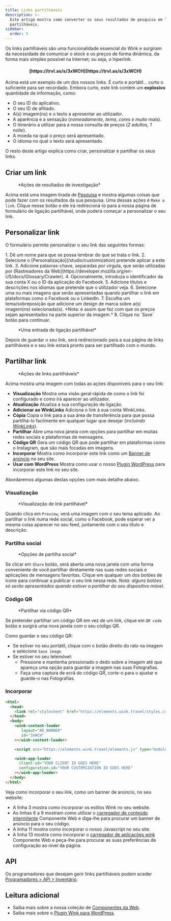 ```yaml
---
title: Links partilháveis
description: >-
  Este artigo mostra como converter os seus resultados de pesquisa em links
  partilháveis.
sidebar:
  order: 5
---
```


Os links partilháveis são uma funcionalidade essencial do Wink e surgiram da necessidade de comunicar o stock e os preços de forma dinâmica, da forma mais simples possível na Internet; ou seja, o hiperlink.

<h4 align="center">[https://trvl.as/s/3xWCH](https://trvl.as/s/3xWCH)</h4>


Acima está um exemplo de um dos nossos links. É curto e portátil... curto o suficiente para ser recordado. Embora curto, este link contém um **explosivo** quantidade de informação, como:

* O seu ID do aplicativo.
* O seu ID de afiliado.
* A(s) imagem(ns) e o texto a apresentar ao utilizador.
* A aparência e a sensação (*nomeadamente, tema, cores e muito mais*).
* O itinerário a utilizar para a nossa consulta de preços (*2 adultos, 1 noite*).
* A moeda na qual o preço será apresentado.
* O idioma no qual o texto será apresentado.

O resto deste artigo explica como criar, personalizar e partilhar os seus links.

## Criar um link

<figure>
  <CloudinaryImage width="350" height="238" resize="scale" quality="best" alt="Ações" src="academy/inventory-actions" errorImage="noimage_opaque_nyrtl0.png" />

  <figcaption>*Ações de resultados de investigação*</figcaption>
</figure>


Acima está uma imagem tirada de [Pesquisa](/studio/search) e mostra algumas coisas que pode fazer com os resultados da sua pesquisa. Uma dessas ações é `Make a link`.
Clique nesse botão e ele irá redirecioná-lo para a nossa página de formulário de ligação partilhável, onde poderá começar a personalizar o seu link.

## Personalizar link

O formulário permite personalizar o seu link das seguintes formas:

<Steps>
  1. Dê um nome para que se possa lembrar do que se trata o link.
  2. Selecione o [Personalização](/studio/customization) pretende aplicar a este link.
  3. Adicione palavras-chave, separadas por vírgula, que serão utilizadas por [Rastreadores da Web](https://developer.mozilla.org/en-US/docs/Glossary/Crawler).
  4. Opcionalmente, introduza o identificador da sua conta X ou o ID da aplicação do Facebook.
  5. Adicione títulos e descrições nos idiomas que pretende que o utilizador veja.
  6. Selecione uma ou mais imagens que serão apresentadas quando partilhar o link em plataformas como o Facebook ou o LinkedIn.
  7. Escolha um tema/sobreposição que adicione um design de marca sobre a(s) imagem(ns) selecionada(s). *Nota: é assim que faz com que os preços sejam apresentados na parte superior da imagem.*
  8. Clique no `Save` botão para continuar.
</Steps>


<figure>
  <CloudinaryImage width="350" height="641" resize="scale" quality="best" alt="Link partilhável" src="academy/shareable-link" errorImage="noimage_opaque_nyrtl0.png" />

  <figcaption>*Uma entrada de ligação partilhável*</figcaption>
</figure>


Depois de guardar o seu link, será redirecionado para a sua página de links partilháveis e o seu link estará pronto para ser partilhado com o mundo.

## Partilhar link

<figure>
  <CloudinaryImage width="350" height="641" resize="scale" quality="best" alt="Ações" src="academy/shareable-link-actions" errorImage="noimage_opaque_nyrtl0.png" />

  <figcaption>*Ações de links partilháveis*</figcaption>
</figure>


Acima mostra uma imagem com todas as ações disponíveis para o seu link:

* **Visualização** Mostra uma visão geral rápida de como o link foi configurado e como irá aparecer ao utilizador.
* **Atualização** Atualiza a sua configuração de ligação.
* **Adicionar ao WinkLinks** Adiciona o link à sua conta WinkLinks.
* **Cópia** Copia o link para a sua área de transferência para que possa partilhá-lo facilmente em qualquer lugar que desejar (*incluindo [WinkLinks](/link-manager/wink-links)*).
* **Partilhar** Abre uma nova janela com opções para partilhar em muitas redes sociais e plataformas de mensagens.
* **Código QR** Gera um código QR que pode partilhar em plataformas como o Instagram, que são mais focadas em imagens.
* **Incorporar** Mostra como incorporar este link como um [Banner de anúncio](/developers/web-components/#content-loader) no seu site.
* **Usar com WordPress** Mostra como usar o nosso [Plugin WordPress](/developers/wordpress) para incorporar este link no seu site.

Abordaremos algumas destas opções com mais detalhe abaixo.

### Visualização

<figure>
  <CloudinaryImage width="700" height="373" resize="scale" quality="best" alt="Visualização" src="academy/shareable-link-preview" errorImage="noimage_opaque_nyrtl0.png" />

  <figcaption>*Visualização de link partilhável*</figcaption>
</figure>


Quando clica em `Preview`, verá uma imagem com o seu tema aplicado. Ao partilhar o link numa rede social, como o Facebook, pode esperar ver a mesma coisa aparecer no seu feed, juntamente com o seu título e descrição.

### Partilha social

<figure>
  <CloudinaryImage width="350" height="231" resize="scale" quality="best" alt="Partilha social" src="academy/shareable-link-share" errorImage="noimage_opaque_nyrtl0.png" />

  <figcaption>*Opções de partilha social*</figcaption>
</figure>


Se clicar em `Share` botão, será aberta uma nova janela com uma forma conveniente de você partilhar diretamente nas suas redes sociais e aplicações de mensagens favoritas.
Clique em qualquer um dos botões de ícone para continuar a publicar o seu link nessa rede. *Nota: alguns botões só serão apresentados quando estiver a partilhar do seu dispositivo móvel.*

### Código QR

<figure>
  <CloudinaryImage width="350" height="440" resize="scale" quality="best" alt="Partilha social" src="academy/shareable-link-qr-code" errorImage="noimage_opaque_nyrtl0.png" />

  <figcaption>*Partilhar via código QR*</figcaption>
</figure>


Se pretender partilhar um código QR em vez de um link, clique em `QR code` botão e surgirá uma nova janela com o seu código QR.

Como guardar o seu código QR:

* Se estiver no seu portátil, clique com o botão direito do rato na imagem e selecione `Save image`.
* Se estiver no seu telemóvel:
  * Pressione e mantenha pressionado o dedo sobre a imagem até que apareça uma opção para guardar a imagem nas suas Fotografias.
  * Faça uma captura de ecrã do código QR, corte-o para o ajustar e guarde-o nas Fotografias.

### Incorporar

```html {3, 6-9, 11, 13-16}
<html>
  <head>
    <link rel="stylesheet" href="https://elements.wink.travel/styles.css"></link>
  </head>
  <body>
    <wink-content-loader
       layout="AD_BANNER"
       id="3xWCH"
    ></wink-content-loader>

    <script src="https://elements.wink.travel/elements.js" type="module" defer></script>

    <wink-app-loader
      client-id="YOUR CLIENT ID GOES HERE"
      configuration-id="YOUR CUSTOMIZATION ID GOES HERE"
    ></wink-app-loader>
  </body>
</html>
```

Veja como incorporar o seu link, como um banner de anúncio, no seu website:

* A linha 3 mostra como incorporar os estilos Wink no seu website.
* As linhas 6 a 9 mostram como utilizar o [carregador de conteúdo intermitente](/developers/web-components/#content-loader) Componente Web e diga-lhe para procurar um banner de anúncio para o seu código.
* A linha 11 mostra como incorporar o nosso Javascript no seu site.
* A linha 13 mostra como incorporar o [carregador de aplicações wink](/developers/web-components/#application-loader) Componente Web e peça-lhe para procurar as suas preferências de configuração ao nível da página.

## API

Os programadores que desejam gerir links partilháveis podem aceder [Programadores > API > Inventário](/developers/apis/#inventory-api).

## Leitura adicional

* Saiba mais sobre a nossa coleção de [Componentes da Web](/developers/web-components).
* Saiba mais sobre o [Plugin Wink para WordPress](/developers/wordpress).

